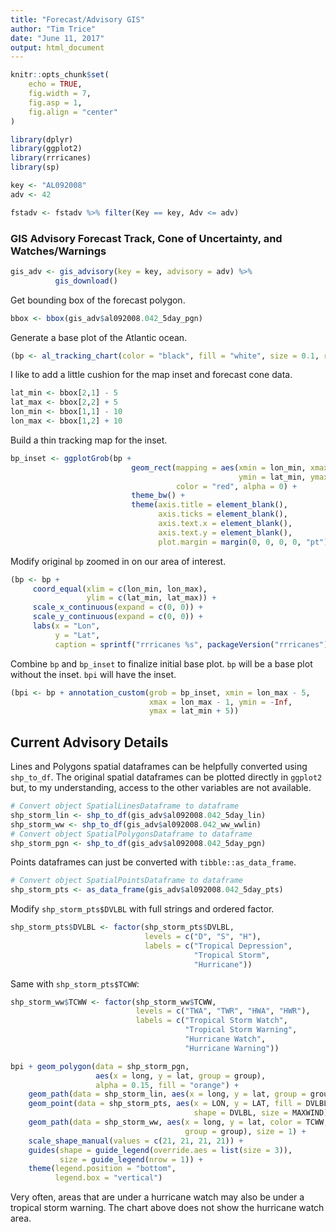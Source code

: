 ```yaml
---
title: "Forecast/Advisory GIS"
author: "Tim Trice"
date: "June 11, 2017"
output: html_document
---
```


```r
knitr::opts_chunk$set(
    echo = TRUE, 
    fig.width = 7, 
    fig.asp = 1, 
    fig.align = "center"
)
```

```r
library(dplyr)
library(ggplot2)
library(rrricanes)
library(sp)
```

```r
key <- "AL092008"
adv <- 42
```

```r
fstadv <- fstadv %>% filter(Key == key, Adv <= adv)
```

### GIS Advisory Forecast Track, Cone of Uncertainty, and Watches/Warnings

```r
gis_adv <- gis_advisory(key = key, advisory = adv) %>% 
          gis_download()
```

Get bounding box of the forecast polygon.

```r
bbox <- bbox(gis_adv$al092008.042_5day_pgn)
```

Generate a base plot of the Atlantic ocean.

```r
(bp <- al_tracking_chart(color = "black", fill = "white", size = 0.1, res = 50))
```

I like to add a little cushion for the map inset and forecast cone data. 

```r
lat_min <- bbox[2,1] - 5
lat_max <- bbox[2,2] + 5
lon_min <- bbox[1,1] - 10
lon_max <- bbox[1,2] + 10
```

Build a thin tracking map for the inset.

```r
bp_inset <- ggplotGrob(bp +
                           geom_rect(mapping = aes(xmin = lon_min, xmax = lon_max,
                                                   ymin = lat_min, ymax = lat_max),
                                     color = "red", alpha = 0) +
                           theme_bw() +
                           theme(axis.title = element_blank(),
                                 axis.ticks = element_blank(),
                                 axis.text.x = element_blank(),
                                 axis.text.y = element_blank(),
                                 plot.margin = margin(0, 0, 0, 0, "pt")))
```

Modify original `bp` zoomed in on our area of interest.

```r
(bp <- bp +
     coord_equal(xlim = c(lon_min, lon_max),
                 ylim = c(lat_min, lat_max)) +
     scale_x_continuous(expand = c(0, 0)) +
     scale_y_continuous(expand = c(0, 0)) +
     labs(x = "Lon",
          y = "Lat",
          caption = sprintf("rrricanes %s", packageVersion("rrricanes"))))
```

Combine `bp` and `bp_inset` to finalize initial base plot. `bp` will be a base plot without the inset. `bpi` will have the inset.

```r
(bpi <- bp + annotation_custom(grob = bp_inset, xmin = lon_max - 5,
                               xmax = lon_max - 1, ymin = -Inf,
                               ymax = lat_min + 5))
```

## Current Advisory Details

Lines and Polygons spatial dataframes can be helpfully converted using `shp_to_df`. The original spatial dataframes can be plotted directly in `ggplot2` but, to my understanding, access to the other variables are not available.

```r
# Convert object SpatialLinesDataframe to dataframe
shp_storm_lin <- shp_to_df(gis_adv$al092008.042_5day_lin)
shp_storm_ww <- shp_to_df(gis_adv$al092008.042_ww_wwlin)
# Convert object SpatialPolygonsDataframe to dataframe
shp_storm_pgn <- shp_to_df(gis_adv$al092008.042_5day_pgn)
```

Points dataframes can just be converted with `tibble::as_data_frame`. 

```r
# Convert object SpatialPointsDataframe to dataframe
shp_storm_pts <- as_data_frame(gis_adv$al092008.042_5day_pts)
```

Modify `shp_storm_pts$DVLBL` with full strings and ordered factor.

```r
shp_storm_pts$DVLBL <- factor(shp_storm_pts$DVLBL, 
                              levels = c("D", "S", "H"), 
                              labels = c("Tropical Depression", 
                                         "Tropical Storm", 
                                         "Hurricane"))
```

Same with `shp_storm_pts$TCWW`:

```r
shp_storm_ww$TCWW <- factor(shp_storm_ww$TCWW, 
                            levels = c("TWA", "TWR", "HWA", "HWR"), 
                            labels = c("Tropical Storm Watch", 
                                       "Tropical Storm Warning", 
                                       "Hurricane Watch", 
                                       "Hurricane Warning"))
```

```r
bpi + geom_polygon(data = shp_storm_pgn, 
                   aes(x = long, y = lat, group = group),
                   alpha = 0.15, fill = "orange") + 
    geom_path(data = shp_storm_lin, aes(x = long, y = lat, group = group)) + 
    geom_point(data = shp_storm_pts, aes(x = LON, y = LAT, fill = DVLBL,
                                         shape = DVLBL, size = MAXWIND)) + 
    geom_path(data = shp_storm_ww, aes(x = long, y = lat, color = TCWW, 
                                       group = group), size = 1) + 
    scale_shape_manual(values = c(21, 21, 21, 21)) + 
    guides(shape = guide_legend(override.aes = list(size = 3)), 
           size = guide_legend(nrow = 1)) + 
    theme(legend.position = "bottom", 
          legend.box = "vertical")
```

Very often, areas that are under a hurricane watch may also be under a tropical storm warning. The chart above does not show the hurricane watch area.

